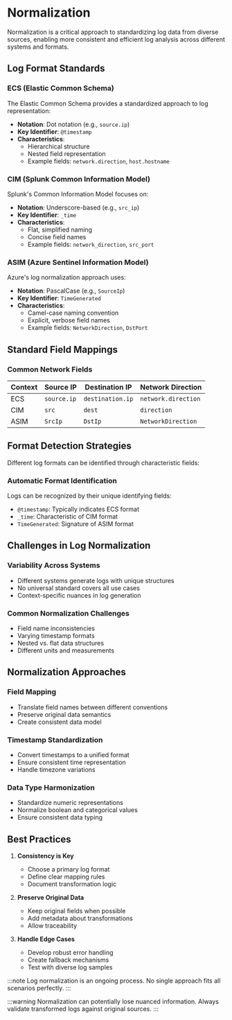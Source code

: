 # Normalization

Normalization is a critical approach to standardizing log data from diverse sources, enabling more consistent and efficient log analysis across different systems and formats.

## Log Format Standards

### ECS (Elastic Common Schema)
The Elastic Common Schema provides a standardized approach to log representation:
- **Notation**: Dot notation (e.g., `source.ip`)
- **Key Identifier**: `@timestamp`
- **Characteristics**:
  - Hierarchical structure
  - Nested field representation
  - Example fields: `network.direction`, `host.hostname`

### CIM (Splunk Common Information Model)
Splunk's Common Information Model focuses on:
- **Notation**: Underscore-based (e.g., `src_ip`)
- **Key Identifier**: `_time`
- **Characteristics**:
  - Flat, simplified naming
  - Concise field names
  - Example fields: `network_direction`, `src_port`

### ASIM (Azure Sentinel Information Model)
Azure's log normalization approach uses:
- **Notation**: PascalCase (e.g., `SourceIp`)
- **Key Identifier**: `TimeGenerated`
- **Characteristics**:
  - Camel-case naming convention
  - Explicit, verbose field names
  - Example fields: `NetworkDirection`, `DstPort`

## Standard Field Mappings

### Common Network Fields

| Context | Source IP | Destination IP | Network Direction |
|---------|-----------|----------------|-------------------|
| ECS | `source.ip` | `destination.ip` | `network.direction` |
| CIM | `src` | `dest` | `direction` |
| ASIM | `SrcIp` | `DstIp` | `NetworkDirection` |

## Format Detection Strategies

Different log formats can be identified through characteristic fields:

### Automatic Format Identification
Logs can be recognized by their unique identifying fields:
- `@timestamp`: Typically indicates ECS format
- `_time`: Characteristic of CIM format
- `TimeGenerated`: Signature of ASIM format

## Challenges in Log Normalization

### Variability Across Systems
- Different systems generate logs with unique structures
- No universal standard covers all use cases
- Context-specific nuances in log generation

### Common Normalization Challenges
- Field name inconsistencies
- Varying timestamp formats
- Nested vs. flat data structures
- Different units and measurements

## Normalization Approaches

### Field Mapping
- Translate field names between different conventions
- Preserve original data semantics
- Create consistent data model

### Timestamp Standardization
- Convert timestamps to a unified format
- Ensure consistent time representation
- Handle timezone variations

### Data Type Harmonization
- Standardize numeric representations
- Normalize boolean and categorical values
- Ensure consistent data typing

## Best Practices

1. **Consistency is Key**
   - Choose a primary log format
   - Define clear mapping rules
   - Document transformation logic

2. **Preserve Original Data**
   - Keep original fields when possible
   - Add metadata about transformations
   - Allow traceability

3. **Handle Edge Cases**
   - Develop robust error handling
   - Create fallback mechanisms
   - Test with diverse log samples

:::note
Log normalization is an ongoing process. No single approach fits all scenarios perfectly.
:::

:::warning
Normalization can potentially lose nuanced information. Always validate transformed logs against original sources.
:::